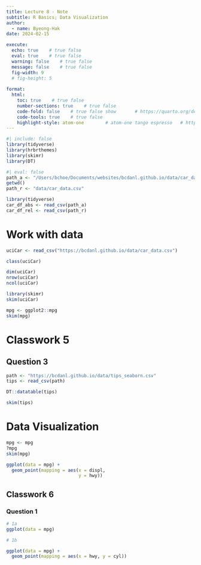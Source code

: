 ```yaml
---
title: Lecture 8 - Note
subtitle: R Basics; Data Visualization
author: 
  - name: Byeong-Hak
date: 2024-02-15

execute: 
  echo: true    # true false
  eval: true    # true false
  warning: false    # true false
  message: false    # true false
  fig-width: 9
  # fig-height: 5
  
format: 
  html:
    toc: true    # true false
    number-sections: true    # true false
    code-fold: false    # true false show       # https://quarto.org/docs/output-formats/html-code.html
    code-tools: true    # true false
    highlight-style: atom-one        # atom-one tango espresso   # https://quarto.org/docs/output-formats/html-code.html#highlighting
---
```



```r
#| include: false
library(tidyverse)
library(hrbrthemes)
library(skimr)
library(DT)

```




```r
#| eval: false
path_a <- "/Users/bchoe/Documents/websites/bcdanl.github.io/data/car_data.csv"
getwd()
path_r <- "data/car_data.csv"

library(tidyverse)
car_df_abs <- read_csv(path_a)
car_df_rel <- read_csv(path_r)
```
# Work with data
```r
uciCar <- read_csv("https://bcdanl.github.io/data/car_data.csv")
```


```r
class(uciCar)

dim(uciCar)
nrow(uciCar)
ncol(uciCar)
```

```r
library(skimr)
skim(uciCar)
```


```r
mpg <- ggplot2::mpg
skim(mpg)

```

# Classwork 5

## Question 3
```r
path <- "https://bcdanl.github.io/data/tips_seaborn.csv"
tips <- read_csv(path)
```

```r
DT::datatable(tips)
```


```r
skim(tips)
```

# Data Visualization

```r
mpg <- mpg
?mpg
skim(mpg)
```


```r
ggplot(data = mpg) +
  geom_point(mapping = aes(x = displ,
                           y = hwy))
```

## Classwork 6

### Question 1

```r
# 1a
ggplot(data = mpg)

```


```r
# 1b

ggplot(data = mpg) +
  geom_point(mapping = aes(x = hwy, y = cyl))
```


